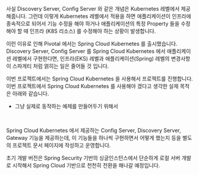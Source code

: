 사실 Discovery Server, Config Server 와 같은 개념은 Kubernetes 레벨에서 제공해줍니다. 그런데 이렇게 Kubernetes 레벨에서 적용을 하면 애플리케이션이 인프라에 종속적으로 되어서 기능 수정을 해야 하거나 애플리케이션의 특정 Property 들을 수정해야 할 때 인프라 (K8S 리소스) 를 수정해야 하는 상황이 발생합니다.<br/> 

이런 이유로 인해 Pivotal 에서는 Spring Cloud Kubernetes 를 출시했습니다.<br/>
Discovery Server, Config Server 를 Spring Cloud Kubernetes 에서 애플리케이션 레벨에서 구현한다면, 인프라(EKS) 레벨과 애플리케이션(Spring) 레벨의 변경사항이 스파게티 처럼 얽히는 일은 줄어들 것 입니다.<br/>

이번 프로젝트에서는 Spring Cloud Kubernetes 을 사용해서 프로젝트를 진행합니다. 이번 프로젝트에서 Spring Cloud Kubernetes 를 사용해야 겠다고 생각한 실제 목적은 아래와 같습니다.
- 그냥 실제로 동작하는 예제를 만들어두기 위해서
<br/>

Spring Cloud Kubernetes 에서 제공하는 Config Server, Discovery Server, Gateway 기능을 제공하는데, 이 기능들을 하나씩 구현하면서 어떻게 했는지 등을 별도의 프로젝트 문서 페이지에 작성하고 운영합니다.<br/>

초기 개발 버전은 Spring Security 기반의 싱글인스턴스에서 단순하게 로컬 서버 개발로 시작해서 Spring Cloud 기반으로 천천히 전환을 해나갈 예정입니다.
